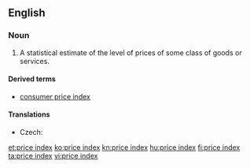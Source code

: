 ==English==
{{wikipedia}}
===Noun===
{{en-noun|head=[[price]] [[index]]|price indices}}

# {{context|economics|lang=en}} A statistical estimate of the level of prices of some class of goods or services.

====Derived terms====
* [[consumer price index]]

====Translations====
{{trans-top|statistical estimate}}
* Czech: {{t|cs|cenová hladina|f}}
{{trans-mid}}
{{trans-bottom}}

[[et:price index]]
[[ko:price index]]
[[kn:price index]]
[[hu:price index]]
[[fi:price index]]
[[ta:price index]]
[[vi:price index]]